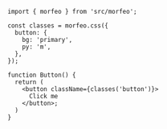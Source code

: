 ```tsx showLineNumbers {1, 3-8} /classes('button')/
import { morfeo } from 'src/morfeo';

const classes = morfeo.css({
  button: {
    bg: 'primary',
    py: 'm',
  },
});

function Button() {
  return (
    <button className={classes('button')}>
      Click me
    </button>;
  )
}
```
